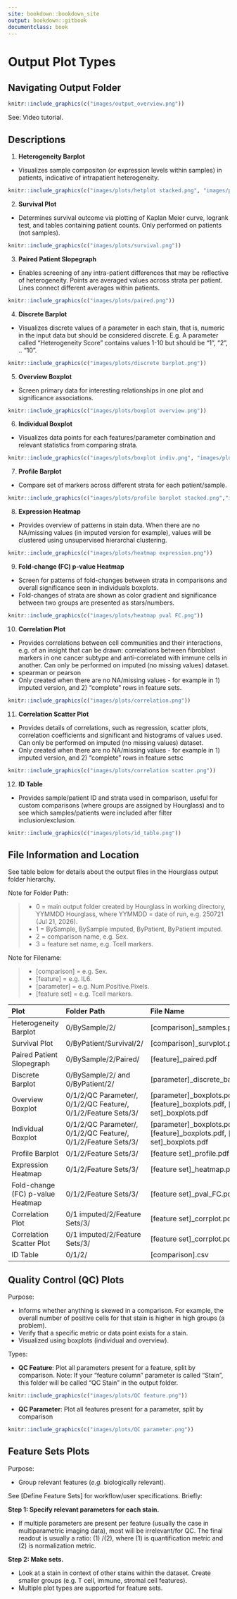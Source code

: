 ```yaml
---
site: bookdown::bookdown_site
output: bookdown::gitbook
documentclass: book
---
```

# Output Plot Types

## Navigating Output Folder

```r
knitr::include_graphics(c("images/output_overview.png"))
```

See: Video tutorial.

## Descriptions

1. **Heterogeneity Barplot** 
+ Visualizes sample compositon (or expression levels within samples) in patients, indicative of intrapatient heterogeneity.
```r
knitr::include_graphics(c("images/plots/hetplot stacked.png", "images/plots/hetplot filled.png"))
```

2.  **Survival Plot**
+ Determines survival outcome via plotting of Kaplan Meier curve, logrank test, and tables containing patient counts. Only performed on patients (not samples).
```r
knitr::include_graphics(c("images/plots/survival.png"))
```

3.  **Paired Patient Slopegraph**
+ Enables screening of any intra-patient differences that may be reflective of heterogeneity. Points are averaged values across strata per patient. Lines connect different averages within patients.
```r
knitr::include_graphics(c("images/plots/paired.png"))
```

4.  **Discrete Barplot**
+ Visualizes discrete values of a parameter in each stain, that is, numeric in the input data but should be considered discrete. E.g. A parameter called "Heterogeneity Score" contains values 1-10 but should be "1", "2", .. "10".
```r
knitr::include_graphics(c("images/plots/discrete barplot.png"))
```

5.  **Overview Boxplot** 
+ Screen primary data for interesting relationships in one plot and significance associations.
```r
knitr::include_graphics(c("images/plots/boxplot overview.png"))
```

6.  **Individual Boxplot**
+ Visualizes data points for each features/parameter combination and relevant statistics from comparing strata.
```r
knitr::include_graphics(c("images/plots/boxplot indiv.png", "images/plots/example/boxplot indiv ex.png"))
```

7.  **Profile Barplot**
+ Compare set of markers across different strata for each patient/sample.
```r
knitr::include_graphics(c("images/plots/profile barplot stacked.png","images/plots/profile barplot filled.png"))
```

8. **Expression Heatmap**
+ Provides overview of patterns in stain data. When there are no NA/missing values (in imputed version for example), values will be clustered using unsupervised hierarchal clustering.
```r
knitr::include_graphics(c("images/plots/heatmap expression.png"))
```

9. **Fold-change (FC) p-value Heatmap**
+ Screen for patterns of fold-changes between strata in comparisons and overall significance seen in individuals boxplots.  
+ Fold-changes of strata are shown as color gradient and significance between two groups are presented as stars/numbers.
```r
knitr::include_graphics(c("images/plots/heatmap pval FC.png"))
```

10. **Correlation Plot**
+ Provides correlations between cell communities and their interactions, e.g. of an insight that can be drawn: correlations between fibroblast markers in one cancer subtype and anti-correlated with immune cells in another. Can only be performed on imputed (no missing values) dataset.
+ spearman or pearson
+ Only created when there are no NA/missing values - for example in 1) imputed version, and 2) "complete" rows in feature sets.
```r
knitr::include_graphics(c("images/plots/correlation.png"))
```

11. **Correlation Scatter Plot**
+ Provides details of correlations, such as regression, scatter plots, correlation coefficients and significant and histograms of values used. Can only be performed on imputed (no missing values) dataset.
+ Only created when there are no NA/missing values - for example in 1) imputed version, and 2) "complete" rows in feature setsc
```r
knitr::include_graphics(c("images/plots/correlation scatter.png"))
```

12. **ID Table** 
+ Provides sample/patient ID and strata used in comparison, useful for custom comparisons (where groups are assigned by Hourglass) and to see which samples/patients were included after filter inclusion/exclusion.
```r
knitr::include_graphics(c("images/plots/id_table.png"))
```


## File Information and Location

See table below for details about the output files in the Hourglass output folder hierarchy.

Note for Folder Path:   

>* 0 = main output folder created by Hourglass in working directory, YYMMDD Hourglass, where YYMMDD = date of run, e.g. 250721 (Jul 21, 2026).   
* 1 = BySample, BySample imputed, ByPatient, ByPatient imputed.  
* 2 = comparison name, e.g. Sex.  
* 3 = feature set name, e.g. Tcell markers.  

Note for Filename: 

>* [comparison] = e.g. Sex.  
* [feature] = e.g. IL6.  
* [parameter] = e.g. Num.Positive.Pixels.  
* [feature set] = e.g. Tcell markers.  

| Plot | Folder Path | File Name | R Function |
|:- |:--- |:--- |:-- |:- |:-|
| Heterogeneity Barplot | 0/BySample/2/ | [comparison]_samples.pdf |```plot_het_barplot()```|
| Survival Plot | 0/ByPatient/Survival/2/ | [comparison]_survplot.pdf |```plot_surv_curve()```|
|Paired Patient Slopegraph|0/BySample/2/Paired/ | [feature]_paired.pdf |```plot_indiv_paired()```|
| Discrete Barplot| 0/BySample/2/ and 0/ByPatient/2/ | [parameter]_discrete_barplot_full.pdf |```plot_discrete_barplot()```|
|Overview Boxplot| 0/1/2/QC Parameter/, 0/1/2/QC Feature/, 0/1/2/Feature Sets/3/ | [parameter]_boxplots.pdf, [feature]_boxplots.pdf,   [feature set]_boxplots.pdf |```plot_overview_boxplot()```|
|Individual Boxplot| 0/1/2/QC Parameter/, 0/1/2/QC Feature/, 0/1/2/Feature Sets/3/ | [parameter]_boxplots.pdf, [feature]_boxplots.pdf,   [feature set]_boxplots.pdf |```plot_indiv_boxplot()```|
|Profile Barplot | 0/1/2/Feature Sets/3/|[feature set]_profile.pdf|```plot_profile_barplot()```|
|Expression Heatmap | 0/1/2/Feature Sets/3/|[feature set]_heatmap.pdf|```plot_heatmap()```|
|Fold-change (FC) p-value Heatmap | 0/1/2/Feature Sets/3/|[feature set]_pval_FC.pdf|```make_FC.pval_df()```, ```make_FC.pval_plot()```|
|Correlation Plot| 0/1 imputed/2/Feature Sets/3/|[feature set]_corrplot.pdf|```plot_corrplot()```, ```plot_corrplotgg()```|
|Correlation Scatter Plot| 0/1 imputed/2/Feature Sets/3/|[feature set]_corrplot.pdf|```plot_corrscatt()```|
|ID Table| 0/1/2/ | [comparison].csv ||


## Quality Control (QC) Plots

Purpose:

*  Informs whether anything is skewed in a comparison. For example, the overall number of positive cells for that stain is higher in high groups (a problem).  
* Verify that a specific metric or data point exists for a stain.  
* Visualized using boxplots (individual and overview).  

Types:

* **QC Feature**: Plot all parameters present for a feature, split by comparison. Note: If your "feature column" parameter is called "Stain", this folder will be called "QC Stain" in the output folder.

```r
knitr::include_graphics(c("images/plots/QC feature.png"))
```

* **QC Parameter**: Plot all features present for a parameter, split by comparison

```r
knitr::include_graphics(c("images/plots/QC parameter.png"))
```

## Feature Sets Plots

Purpose:  

* Group relevant features (_e.g._ biologically relevant). 

See [Define Feature Sets] for workflow/user specifications. Briefly: 
  
**Step 1: Specify relevant parameters for each stain.**   

* If multiple parameters are present per feature (usually the case in multiparametric imaging data), most will be irrelevant/for QC. The final readout is usually a ratio: (1) /(2), where (1) is quantification metric and (2) is normalization metric.
  
**Step 2: Make sets.**  

* Look at a stain in context of other stains within the dataset. Create smaller groups (e.g. T cell, immune, stromal cell features).   
* Multiple plot types are supported for feature sets.  

